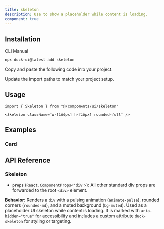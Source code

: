 ```yaml
---
title: skeleton
description: Use to show a placeholder while content is loading.
component: true
---
```


<ComponentPreview name="skeleton-1" description="A skeleton component." />

## Installation

<Tabs defaultValue="cli">

<TabsList>
  <TabsTrigger value="cli">CLI</TabsTrigger>
  <TabsTrigger value="manual">Manual</TabsTrigger>
</TabsList>
<TabsContent value="cli">

```bash
npx duck-ui@latest add skeleton
```

</TabsContent>

<TabsContent value="manual">

<Steps>

<Step>Copy and paste the following code into your project.</Step>

<ComponentSource name="skeleton" />

<Step>Update the import paths to match your project setup.</Step>

</Steps>

</TabsContent>

</Tabs>

## Usage

```tsx
import { Skeleton } from "@/components/ui/skeleton"
```

```tsx
<Skeleton className="w-[100px] h-[20px] rounded-full" />
```

## Examples

### Card

<ComponentPreview
  name="skeleton-2"
  description="A card with skeleton showing a loading state."
/>

## API Reference

### **Skeleton**

* **`props`** (`React.ComponentProps<'div'>`): All other standard div props are forwarded to the root `<div>` element.

**Behavior:**
Renders a `div` with a pulsing animation (`animate-pulse`), rounded corners (`rounded-md`), and a muted background (`bg-muted`). Used as a placeholder UI skeleton while content is loading. It is marked with `aria-hidden="true"` for accessibility and includes a custom attribute `duck-skeleton` for styling or targeting.
